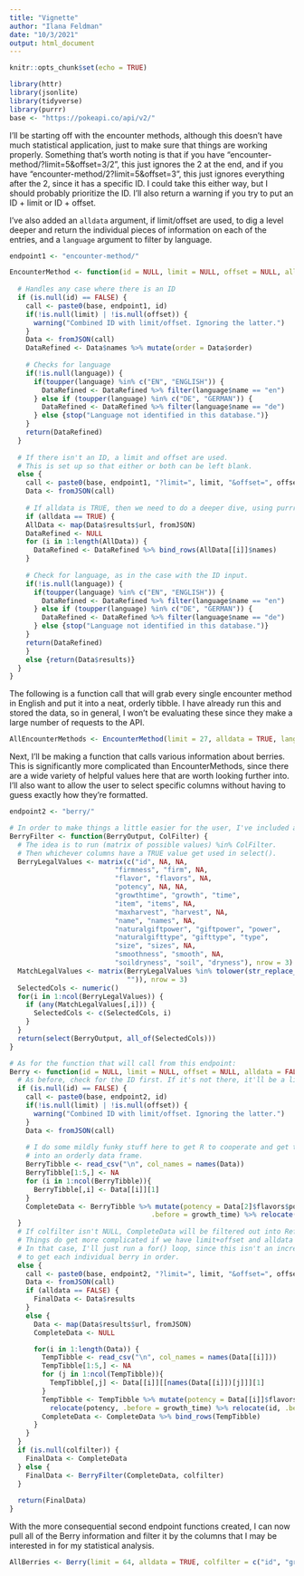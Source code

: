 ```yaml
---
title: "Vignette"
author: "Ilana Feldman"
date: "10/3/2021"
output: html_document
---
```


```r
knitr::opts_chunk$set(echo = TRUE)
```

```r
library(httr)
library(jsonlite)
library(tidyverse)
library(purrr)
base <- "https://pokeapi.co/api/v2/"
```

I'll be starting off with the encounter methods, although this doesn't have much statistical application, just to make sure that things are working properly. Something that's worth noting is that if you have "encounter-method/?limit=5&offset=3/2", this just ignores the 2 at the end, and if you have "encounter-method/2?limit=5&offset=3", this just ignores everything after the 2, since it has a specific ID. I could take this either way, but I should probably prioritize the ID. I'll also return a warning if you try to put an ID + limit or ID + offset.

I've also added an `alldata` argument, if limit/offset are used, to dig a level deeper and return the individual pieces of information on each of the entries, and a `language` argument to filter by language.

```r
endpoint1 <- "encounter-method/"

EncounterMethod <- function(id = NULL, limit = NULL, offset = NULL, alldata = FALSE, language = NULL) {
  
  # Handles any case where there is an ID
  if (is.null(id) == FALSE) {
    call <- paste0(base, endpoint1, id)
    if(!is.null(limit) | !is.null(offset)) {
      warning("Combined ID with limit/offset. Ignoring the latter.")
    }
    Data <- fromJSON(call)
    DataRefined <- Data$names %>% mutate(order = Data$order)
    
    # Checks for language
    if(!is.null(language)) {
      if(toupper(language) %in% c("EN", "ENGLISH")) {
        DataRefined <- DataRefined %>% filter(language$name == "en")
      } else if (toupper(language) %in% c("DE", "GERMAN")) {
        DataRefined <- DataRefined %>% filter(language$name == "de")
      } else {stop("Language not identified in this database.")}
    }
    return(DataRefined)
  }
  
  # If there isn't an ID, a limit and offset are used.
  # This is set up so that either or both can be left blank.
  else {
    call <- paste0(base, endpoint1, "?limit=", limit, "&offset=", offset)
    Data <- fromJSON(call)
    
    # If alldata is TRUE, then we need to do a deeper dive, using purrr::map to query everything one level further in, and then sort out the data we want. In this case, that's just the names.
    if (alldata == TRUE) {
    AllData <- map(Data$results$url, fromJSON)
    DataRefined <- NULL
    for (i in 1:length(AllData)) {
      DataRefined <- DataRefined %>% bind_rows(AllData[[i]]$names)
    }
    
    # Check for language, as in the case with the ID input.
    if(!is.null(language)) {
      if(toupper(language) %in% c("EN", "ENGLISH")) {
        DataRefined <- DataRefined %>% filter(language$name == "en")
      } else if (toupper(language) %in% c("DE", "GERMAN")) {
        DataRefined <- DataRefined %>% filter(language$name == "de")
      } else {stop("Language not identified in this database.")}
    }
    return(DataRefined)
    }
    else {return(Data$results)}
  }
}
```

The following is a function call that will grab every single encounter method in English and put it into a neat, orderly tibble. I have already run this and stored the data, so in general, I won't be evaluating these since they make a large number of requests to the API.

```r
AllEncounterMethods <- EncounterMethod(limit = 27, alldata = TRUE, language = "English")
```

Next, I'll be making a function that calls various information about berries. This is significantly more complicated than EncounterMethods, since there are a wide variety of helpful values here that are worth looking further into. I'll also want to allow the user to select specific columns without having to guess exactly how they're formatted. 

```r
endpoint2 <- "berry/"

# In order to make things a little easier for the user, I've included a function that allows you to pick specific columns, without necessarily getting the exact name of the column.
BerryFilter <- function(BerryOutput, ColFilter) {
  # The idea is to run (matrix of possible values) %in% ColFilter.
  # Then whichever columns have a TRUE value get used in select().
  BerryLegalValues <- matrix(c("id", NA, NA,
                          "firmness", "firm", NA,
                          "flavor", "flavors", NA,
                          "potency", NA, NA,
                          "growthtime", "growth", "time",
                          "item", "items", NA,
                          "maxharvest", "harvest", NA,
                          "name", "names", NA,
                          "naturalgiftpower", "giftpower", "power",
                          "naturalgifttype", "gifttype", "type",
                          "size", "sizes", NA,
                          "smoothness", "smooth", NA,
                          "soildryness", "soil", "dryness"), nrow = 3)
  MatchLegalValues <- matrix(BerryLegalValues %in% tolower(str_replace_all(ColFilter,"[^[:alnum:]]",
                             "")), nrow = 3)
  SelectedCols <- numeric()
  for(i in 1:ncol(BerryLegalValues)) {
    if (any(MatchLegalValues[,i])) {
      SelectedCols <- c(SelectedCols, i)
    }
  }
  return(select(BerryOutput, all_of(SelectedCols)))
}

# As for the function that will call from this endpoint:
Berry <- function(id = NULL, limit = NULL, offset = NULL, alldata = FALSE, colfilter = NULL) {
  # As before, check for the ID first. If it's not there, it'll be a limit/offset.
  if (is.null(id) == FALSE) {
    call <- paste0(base, endpoint2, id)
    if(!is.null(limit) | !is.null(offset)) {
      warning("Combined ID with limit/offset. Ignoring the latter.")
    }
    Data <- fromJSON(call)
    
    # I do some mildly funky stuff here to get R to cooperate and get the list returned from fromJSON
    # into an orderly data frame.
    BerryTibble <- read_csv("\n", col_names = names(Data))
    BerryTibble[1:5,] <- NA
    for (i in 1:ncol(BerryTibble)){
      BerryTibble[,i] <- Data[[i]][1]
    }
    CompleteData <- BerryTibble %>% mutate(potency = Data[2]$flavors$potency) %>% relocate(potency,
                                   .before = growth_time) %>% relocate(id, .before = firmness)
  }
  # If colfilter isn't NULL, CompleteData will be filtered out into RefinedData towards the end.
  # Things do get more complicated if we have limit+offset and alldata = TRUE.
  # In that case, I'll just run a for() loop, since this isn't an incredibly time intensive task,
  # to get each individual berry in order.
  else {
    call <- paste0(base, endpoint2, "?limit=", limit, "&offset=", offset)
    Data <- fromJSON(call)
    if (alldata == FALSE) {
      FinalData <- Data$results
    }
    else {
      Data <- map(Data$results$url, fromJSON)
      CompleteData <- NULL

      for(i in 1:length(Data)) {
        TempTibble <- read_csv("\n", col_names = names(Data[[i]]))
        TempTibble[1:5,] <- NA
        for (j in 1:ncol(TempTibble)){
          TempTibble[,j] <- Data[[i]][[names(Data[[i]])[j]]][1]
        }
        TempTibble <- TempTibble %>% mutate(potency = Data[[i]]$flavors$potency) %>%
          relocate(potency, .before = growth_time) %>% relocate(id, .before = firmness)
        CompleteData <- CompleteData %>% bind_rows(TempTibble)
      }
    }
  }
  if (is.null(colfilter)) {
    FinalData <- CompleteData
  } else {
    FinalData <- BerryFilter(CompleteData, colfilter)
  }
  
  return(FinalData)
}
```

With the more consequential second endpoint functions created, I can now pull all of the Berry information and filter it by the columns that I may be interested in for my statistical analysis.

```r
AllBerries <- Berry(limit = 64, alldata = TRUE, colfilter = c("id", "growthtime", "maxharvest", "name", "naturalgiftpower", "naturalgifttype", "size", "smoothness", "soildryness"))
```

